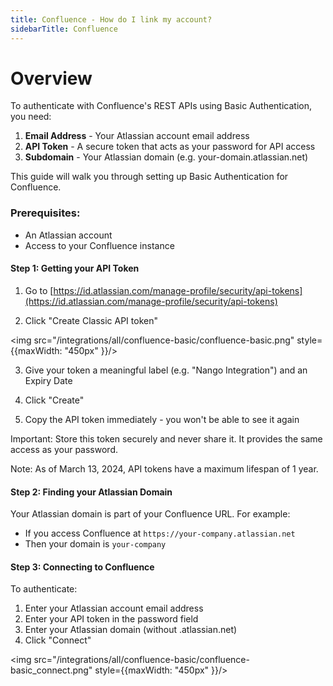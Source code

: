 ```yaml
---
title: Confluence - How do I link my account?
sidebarTitle: Confluence
---
```


# Overview

To authenticate with Confluence's REST APIs using Basic Authentication, you need:

1. **Email Address** - Your Atlassian account email address
2. **API Token** - A secure token that acts as your password for API access
3. **Subdomain** - Your Atlassian domain (e.g. your-domain.atlassian.net)

This guide will walk you through setting up Basic Authentication for Confluence.

### Prerequisites:

- An Atlassian account
- Access to your Confluence instance

#### Step 1: Getting your API Token

1. Go to [https://id.atlassian.com/manage-profile/security/api-tokens](https://id.atlassian.com/manage-profile/security/api-tokens)

2. Click "Create Classic API token"

<img src="/integrations/all/confluence-basic/confluence-basic.png" style={{maxWidth: "450px" }}/>

3. Give your token a meaningful label (e.g. "Nango Integration") and an Expiry Date

4. Click "Create"

5. Copy the API token immediately - you won't be able to see it again

Important: Store this token securely and never share it. It provides the same access as your password.

Note: As of March 13, 2024, API tokens have a maximum lifespan of 1 year.

#### Step 2: Finding your Atlassian Domain

Your Atlassian domain is part of your Confluence URL. For example:

- If you access Confluence at `https://your-company.atlassian.net`
- Then your domain is `your-company`

#### Step 3: Connecting to Confluence

To authenticate:

1. Enter your Atlassian account email address
2. Enter your API token in the password field
3. Enter your Atlassian domain (without .atlassian.net)
4. Click "Connect"

<img src="/integrations/all/confluence-basic/confluence-basic_connect.png" style={{maxWidth: "450px" }}/>